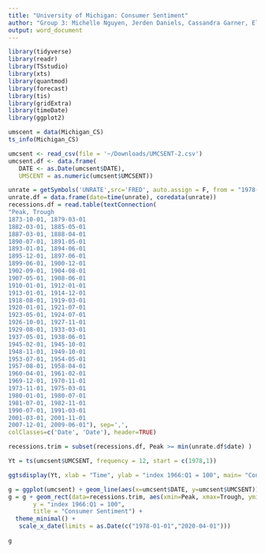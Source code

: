 ```yaml
---
title: "University of Michigan: Consumer Sentiment"
author: "Group 3: Michelle Nguyen, Jerden Daniels, Cassandra Garner, Eli Hymson, Andrew Winn"
output: word_document
---
```


```r
library(tidyverse)
library(readr)
library(TSstudio)
library(xts)
library(quantmod)
library(forecast)
library(tis)
library(gridExtra)
library(timeDate)
library(ggplot2)

```

```r
umscent = data(Michigan_CS)
ts_info(Michigan_CS)

```

```r
umcsent <- read_csv(file = '~/Downloads/UMCSENT-2.csv')
umcsent.df <- data.frame(
   DATE <- as.Date(umcsent$DATE),
   UMSCENT = as.numeric(umcsent$UMCSENT))

```
```r
unrate = getSymbols('UNRATE',src='FRED', auto.assign = F, from = "1978-01-01" , to = "2020-05-01") 
unrate.df = data.frame(date=time(unrate), coredata(unrate))
recessions.df = read.table(textConnection(
"Peak, Trough
1873-10-01, 1879-03-01
1882-03-01, 1885-05-01
1887-03-01, 1888-04-01
1890-07-01, 1891-05-01
1893-01-01, 1894-06-01
1895-12-01, 1897-06-01
1899-06-01, 1900-12-01
1902-09-01, 1904-08-01
1907-05-01, 1908-06-01
1910-01-01, 1912-01-01
1913-01-01, 1914-12-01
1918-08-01, 1919-03-01
1920-01-01, 1921-07-01
1923-05-01, 1924-07-01
1926-10-01, 1927-11-01
1929-08-01, 1933-03-01
1937-05-01, 1938-06-01
1945-02-01, 1945-10-01
1948-11-01, 1949-10-01
1953-07-01, 1954-05-01
1957-08-01, 1958-04-01
1960-04-01, 1961-02-01
1969-12-01, 1970-11-01
1973-11-01, 1975-03-01
1980-01-01, 1980-07-01
1981-07-01, 1982-11-01
1990-07-01, 1991-03-01
2001-03-01, 2001-11-01
2007-12-01, 2009-06-01"), sep=',',
colClasses=c('Date', 'Date'), header=TRUE)

recessions.trim = subset(recessions.df, Peak >= min(unrate.df$date) )
```




```r
Yt = ts(umcsent$UMCSENT, frequency = 12, start = c(1978,1))
```


```r
ggtsdisplay(Yt, xlab = "Time", ylab = "index 1966:Q1 = 100", main= "Consumer Sentiment")


```




```r
g = ggplot(umcsent) + geom_line(aes(x=umcsent$DATE, y=umcsent$UMCSENT)) + theme_bw()
g = g + geom_rect(data=recessions.trim, aes(xmin=Peak, xmax=Trough, ymin=-Inf, ymax=+Inf), fill='pink', alpha=0.2) + labs(x = "Time", 
       y = "index 1966:Q1 = 100",
       title = "Consumer Sentiment") +
  theme_minimal() +
   scale_x_date(limits = as.Date(c("1978-01-01","2020-04-01"))) 
  
g
```

